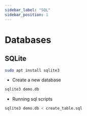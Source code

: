```yaml
---
sidebar_label: "SQL"
sidebar_position: 1
---
```


# Databases

## SQLite

```bash
sudo apt install sqlite3
```

- Create a new database

```bash
sqlite3 demo.db
```

- Running sql scripts

```bash
sqlite3 demo.db < create_table.sql
```
